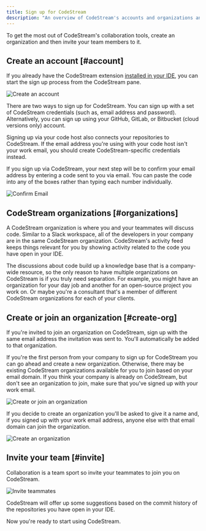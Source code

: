 ```yaml
---
title: Sign up for CodeStream
description: "An overview of CodeStream's accounts and organizations and how to set those up for your team."
---
```


To get the most out of CodeStream's collaboration tools, create an organization and then invite your team members to it. 

## Create an account [#account]

If you already have the CodeStream extension [installed in your IDE](/docs/codestream/start-here/install-codestream), you can start the sign up process from the CodeStream pane.

![Create an account](./images/CreateAnAccount6.png)

There are two ways to sign up for CodeStream. You can sign up with a set of CodeStream credentials (such as, email address and password). Alternatively, you can sign up using your GitHub, GitLab, or Bitbucket (cloud versions only) account. 

Signing up via your code host also connects your repositories to CodeStream. If the email address you're using with your code host isn't your work email, you should create CodeStream-specific credentials instead.

If you sign up via CodeStream, your next step will be to confirm your email address by entering a code sent to you via email. You can paste the code into any of the boxes rather than typing each number individually.

![Confirm Email](./images/EmailConfirmation1.png)

## CodeStream organizations [#organizations]

A CodeStream organization is where you and your teammates will discuss code. Similar to a Slack workspace, all of the developers in your company are in the same CodeStream organization. CodeStream's activity feed keeps things relevant for you by showing activity related to the code you have open in your IDE. 

The discussions about code build up a knowledge base that is a company-wide resource, so the only reason to have multiple organizations on CodeStream is if you truly need separation. For example, you might have an organization for your day job and another for an open-source project you work on. Or maybe you're a consultant that's a member of different CodeStream organizations for each of your clients.

## Create or join an organization [#create-org]

If you're invited to join an organization on CodeStream, sign up with the same email address the invitation was sent to. You'll automatically be added to that organization.

If you're the first person from your company to sign up for CodeStream you can go ahead and create a new organization. Otherwise, there may be existing CodeStream organizations available for you to join based on your email domain. If you think your company is already on CodeStream, but don't see an organization to join, make sure that you've signed up with your work email.

![Create or join an organization](./images/CreateOrJoinOrg.png)

If you decide to create an organization you'll be asked to give it a name and, if you signed up with your work email address, anyone else with that email domain can join the organization.

![Create an organization](./images/CreateOrg.png)

## Invite your team [#invite]

Collaboration is a team sport so invite your teammates to join you on CodeStream.

![Invite teammates](./images/InviteTeammates.png)

CodeStream will offer up some suggestions based on the commit history of the repositories you have open in your IDE.

Now you're ready to start using CodeStream.
